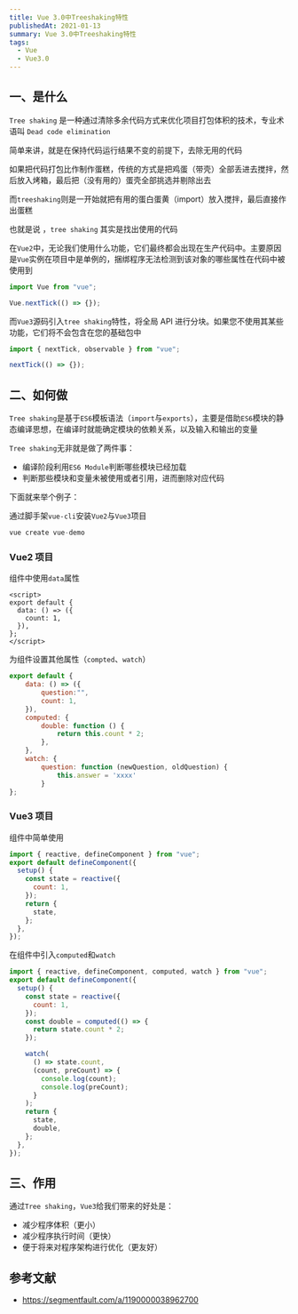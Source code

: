 ```yaml
---
title: Vue 3.0中Treeshaking特性
publishedAt: 2021-01-13
summary: Vue 3.0中Treeshaking特性
tags:
  - Vue
  - Vue3.0
---
```


## 一、是什么

`Tree shaking` 是一种通过清除多余代码方式来优化项目打包体积的技术，专业术语叫 `Dead code elimination`

简单来讲，就是在保持代码运行结果不变的前提下，去除无用的代码

如果把代码打包比作制作蛋糕，传统的方式是把鸡蛋（带壳）全部丢进去搅拌，然后放入烤箱，最后把（没有用的）蛋壳全部挑选并剔除出去

而`treeshaking`则是一开始就把有用的蛋白蛋黄（import）放入搅拌，最后直接作出蛋糕

也就是说 ，`tree shaking` 其实是找出使用的代码

在`Vue2`中，无论我们使用什么功能，它们最终都会出现在生产代码中。主要原因是`Vue`实例在项目中是单例的，捆绑程序无法检测到该对象的哪些属性在代码中被使用到

```js
import Vue from "vue";

Vue.nextTick(() => {});
```

而`Vue3`源码引入`tree shaking`特性，将全局 API 进行分块。如果您不使用其某些功能，它们将不会包含在您的基础包中

```js
import { nextTick, observable } from "vue";

nextTick(() => {});
```

## 二、如何做

`Tree shaking`是基于`ES6`模板语法（`import`与`exports`），主要是借助`ES6`模块的静态编译思想，在编译时就能确定模块的依赖关系，以及输入和输出的变量

`Tree shaking`无非就是做了两件事：

- 编译阶段利用`ES6 Module`判断哪些模块已经加载
- 判断那些模块和变量未被使用或者引用，进而删除对应代码

下面就来举个例子：

通过脚手架`vue-cli`安装`Vue2`与`Vue3`项目

```c
vue create vue-demo
```

### Vue2 项目

组件中使用`data`属性

```vue
<script>
export default {
  data: () => ({
    count: 1,
  }),
};
</script>
```

为组件设置其他属性（`compted`、`watch`）

```js
export default {
    data: () => ({
        question:"",
        count: 1,
    }),
    computed: {
        double: function () {
            return this.count * 2;
        },
    },
    watch: {
        question: function (newQuestion, oldQuestion) {
            this.answer = 'xxxx'
        }
};
```

### Vue3 项目

组件中简单使用

```js
import { reactive, defineComponent } from "vue";
export default defineComponent({
  setup() {
    const state = reactive({
      count: 1,
    });
    return {
      state,
    };
  },
});
```

在组件中引入`computed`和`watch`

```js
import { reactive, defineComponent, computed, watch } from "vue";
export default defineComponent({
  setup() {
    const state = reactive({
      count: 1,
    });
    const double = computed(() => {
      return state.count * 2;
    });

    watch(
      () => state.count,
      (count, preCount) => {
        console.log(count);
        console.log(preCount);
      }
    );
    return {
      state,
      double,
    };
  },
});
```

## 三、作用

通过`Tree shaking`，`Vue3`给我们带来的好处是：

- 减少程序体积（更小）
- 减少程序执行时间（更快）
- 便于将来对程序架构进行优化（更友好）

## 参考文献

- https://segmentfault.com/a/1190000038962700
